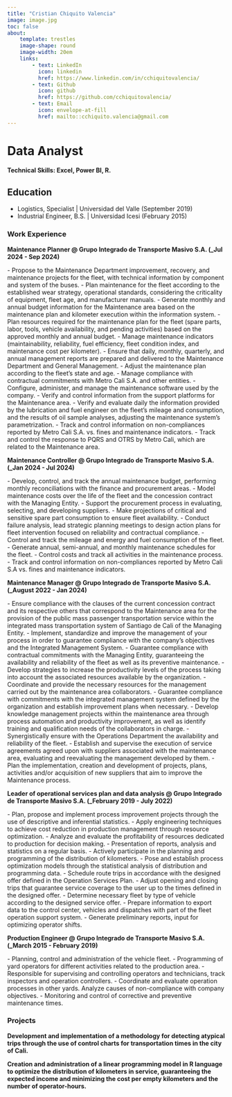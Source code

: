 ```yaml
---
title: "Cristian Chiquito Valencia"
image: image.jpg
toc: false
about: 
    template: trestles
    image-shape: round
    image-width: 20em
    links: 
        - text: LinkedIn
          icon: linkedin
          href: https://www.linkedin.com/in/cchiquitovalencia/
        - text: Github
          icon: github
          href: https://github.com/cchiquitovalencia/
        - text: Email
          icon: envelope-at-fill
          href: mailto::cchiquito.valencia@gmail.com
---
```


# Data Analyst

#### Technical Skills: Excel, Power BI, R.

## Education

-   Logistics, Specialist \| Universidad del Valle (September 2019)
-   Industrial Engineer, B.S. \| Universidad Icesi (February 2015)

### Work Experience

**Maintenance Planner \@ Grupo Integrado de Transporte Masivo S.A. (\_Jul 2024 - Sep 2024)**

\- Propose to the Maintenance Department improvement, recovery, and maintenance projects for the fleet, with technical information by component and system of the buses.
- Plan maintenance for the fleet according to the established wear strategy, operational standards, considering the criticality of equipment, fleet age, and manufacturer manuals.
- Generate monthly and annual budget information for the Maintenance area based on the maintenance plan and kilometer execution within the information system.
- Plan resources required for the maintenance plan for the fleet (spare parts, labor, tools, vehicle availability, and pending activities) based on the approved monthly and annual budget.
- Manage maintenance indicators (maintainability, reliability, fuel efficiency, fleet condition index, and maintenance cost per kilometer).
- Ensure that daily, monthly, quarterly, and annual management reports are prepared and delivered to the Maintenance Department and General Management.
- Adjust the maintenance plan according to the fleet's state and age.
- Manage compliance with contractual commitments with Metro Cali S.A. and other entities.
- Configure, administer, and manage the maintenance software used by the company.
- Verify and control information from the support platforms for the Maintenance area.
- Verify and evaluate daily the information provided by the lubrication and fuel engineer on the fleet's mileage and consumption, and the results of oil sample analyses, adjusting the maintenance system's parametrization.
- Track and control information on non-compliances reported by Metro Cali S.A. vs. fines and maintenance indicators.
- Track and control the response to PQRS and OTRS by Metro Cali, which are related to the Maintenance area.

**Maintenance Controller \@ Grupo Integrado de Transporte Masivo S.A. (\_Jan 2024 - Jul 2024)**

\- Develop, control, and track the annual maintenance budget, performing monthly reconciliations with the finance and procurement areas.
- Model maintenance costs over the life of the fleet and the concession contract with the Managing Entity.
- Support the procurement process in evaluating, selecting, and developing suppliers.
- Make projections of critical and sensitive spare part consumption to ensure fleet availability.
- Conduct failure analysis, lead strategic planning meetings to design action plans for fleet intervention focused on reliability and contractual compliance.
- Control and track the mileage and energy and fuel consumption of the fleet.
- Generate annual, semi-annual, and monthly maintenance schedules for the fleet.
- Control costs and track all activities in the maintenance process.
- Track and control information on non-compliances reported by Metro Cali S.A vs. fines and maintenance indicators.

**Maintenance Manager \@ Grupo Integrado de Transporte Masivo S.A. (\_August 2022 - Jan 2024)**

\- Ensure compliance with the clauses of the current concession contract and its respective others that correspond to the Maintenance area for the provision of the public mass passenger transportation service within the integrated mass transportation system of Santiago de Cali of the Managing Entity. 
- Implement, standardize and improve the management of your process in order to guarantee compliance with the company's objectives and the Integrated Management System. 
- Guarantee compliance with contractual commitments with the Managing Entity, guaranteeing the availability and reliability of the fleet as well as its preventive maintenance. 
- Develop strategies to increase the productivity levels of the process taking into account the associated resources available by the organization. 
- Coordinate and provide the necessary resources for the management carried out by the maintenance area collaborators. 
- Guarantee compliance with commitments with the integrated management system defined by the organization and establish improvement plans when necessary. 
- Develop knowledge management projects within the maintenance area through process automation and productivity improvement, as well as identify training and qualification needs of the collaborators in charge. 
- Synergistically ensure with the Operations Department the availability and reliability of the fleet. 
- Establish and supervise the execution of service agreements agreed upon with suppliers associated with the maintenance area, evaluating and reevaluating the management developed by them. 
- Plan the implementation, creation and development of projects, plans, activities and/or acquisition of new suppliers that aim to improve the Maintenance process.

**Leader of operational services plan and data analysis \@ Grupo Integrado de Transporte Masivo S.A. (\_February 2019 - July 2022)**

\- Plan, propose and implement process improvement projects through the use of descriptive and inferential statistics. 
- Apply engineering techniques to achieve cost reduction in production management through resource optimization. 
- Analyze and evaluate the profitability of resources dedicated to production for decision making. 
- Presentation of reports, analysis and statistics on a regular basis. 
- Actively participate in the planning and programming of the distribution of kilometers. 
- Pose and establish process optimization models through the statistical analysis of distribution and programming data. 
- Schedule route trips in accordance with the designed offer defined in the Operation Services Plan. 
- Adjust opening and closing trips that guarantee service coverage to the user up to the times defined in the designed offer. 
- Determine necessary fleet by type of vehicle according to the designed service offer. 
- Prepare information to export data to the control center, vehicles and dispatches with part of the fleet operation support system. 
- Generate preliminary reports, input for optimizing operator shifts.

**Production Engineer \@ Grupo Integrado de Transporte Masivo S.A. (\_March 2015 - February 2019)**

\- Planning, control and administration of the vehicle fleet. 
- Programming of yard operators for different activities related to the production area. 
- Responsible for supervising and controlling operators and technicians, track inspectors and operation controllers. 
- Coordinate and evaluate operation processes in other yards. Analyze causes of non-compliance with company objectives. 
- Monitoring and control of corrective and preventive maintenance times.

### Projects

**Development and implementation of a methodology for detecting atypical trips through the use of control charts for transportation times in the city of Cali.**

**Creation and administration of a linear programming model in R language to optimize the distribution of kilometers in service, guaranteeing the expected income and minimizing the cost per empty kilometers and the number of operator-hours.**
